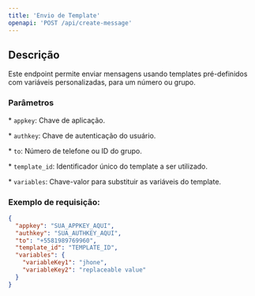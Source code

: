 ```yaml
---
title: 'Envio de Template'
openapi: 'POST /api/create-message'
---
```


## Descrição

Este endpoint permite enviar mensagens usando templates pré-definidos com variáveis personalizadas, para um número ou grupo.

### Parâmetros

\* `appkey`: Chave de aplicação.

\* `authkey`: Chave de autenticação do usuário.

\* `to`: Número de telefone ou ID do grupo.

\* `template_id`: Identificador único do template a ser utilizado.

\* `variables`: Chave-valor para substituir as variáveis do template.

### Exemplo de requisição:

```json
{
  "appkey": "SUA_APPKEY_AQUI",
  "authkey": "SUA_AUTHKEY_AQUI",
  "to": "+5581989769960",
  "template_id": "TEMPLATE_ID",
  "variables": {
    "variableKey1": "jhone",
    "variableKey2": "replaceable value"
  }
}
